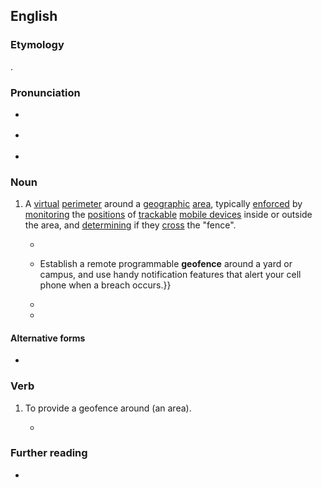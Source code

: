 ==English==
{{was wotd|2018|May|30}}

===Etymology===
{{prefix|en|geo|fence}}.

===Pronunciation===
* {{a|RP}} {{IPA|/ˈdʒiːəʊfɛns/|/ˈdʒiːə-/|lang=en}}
* {{a|GA}} {{IPA|/ˈdʒioʊfɛns/|/ˈdʒiːə-/|lang=en}}
* {{hyphenation|geo|fence|lang=en}}

===Noun===
{{en-noun}}

# {{lb|en|computing}} A [[virtual]] [[perimeter]] around a [[geographic]] [[area]], typically [[enforce]]d by [[monitor#Verb|monitoring]] the [[position#Noun|positions]] of [[trackable]] [[mobile device]]s inside or outside the area, and [[determine|determining]] if they [[cross#Verb|cross]] the "fence".
#* {{quote-journal|magazine=[[w:PC Magazine|PC Magazine: The Independent Guide to IBM-standard Personal Computing]]|location=New York, N.Y.|publisher=PC Communications Corporation|year=1986|volume=23|page=82|column=2|issn=0888-8507|oclc=854802590|passage=To make the location data more useful to its customers, uLocate has developed some enhancements. For instance, users can set up "'''geofences'''" around specific locations; when a phone enters or leaves that area, an alert is triggered. This could be used to let parents know, by e-mail or SMS, when a child reaches school.}}
#* {{quote-book|author=Mark J. Lacy|chapter=Designing Security: Control Society and MoMA’s ''SAFE: Design Takes on Risk''|editors=François Debrix and Mark J. Lacy|title=The Geopolitics of American Insecurity: Terror, Power and Foreign Policy|series=PRIO New Security Studies|location=Abingdon, Oxon.; New York, N.Y.|publisher={{w|Routledge}}|year=2009|page=101|pageurl=https://books.google.com/books?id=kb6mw3glvZMC&pg=PA101|isbn=978-0-415-46042-2|passage=A company like PetsMobility produces the "PetsCell," a "revolutionary waterproof A-GPS CDMA cell phone for your Pet" (as the company puts it). PetsMobility declares that / there's no hiding with the PetsCell™. {{...}} Establish a remote programmable '''geofence''' around a yard or campus, and use handy notification features that alert your cell phone when a breach occurs.}}
#* {{quote-book|author=Chuck Martin|title=The Third Screen: Marketing to Your Customers in a World Gone Mobile|location=Boston, Mass.|publisher=[[w:John Murray (publisher)|Nicholas Brealey]]|year=2011|page=144|isbn=978-1-85788-564-4|passage=A '''geofence''' could be a mile or more around a store or it could be fifty feet from the front door, whatever the business decides.}}
#* {{quote-book|author=Dan Burges|chapter=In-transit Security|title=Cargo Theft, Loss Prevention, and Supply Chain Security|location=Waltham, Mass.; Kidlington, Oxford|publisher={{w|Butterworth-Heinemann}}|year=2013|page=207|pageurl=https://books.google.com/books?id=qzUmf_KoMSAC&pg=PA207|isbn=978-0-12-416007-1|passage=In the event that the secured lot and locking systems emplaced fail to keep a load from being stolen, by emplacing a '''geofence''' (or electronic boundary) around the stationary load, the user or a control center can be notified immediately when the load begins to move and crosses the electronic boundary, which allows for an immediate response protocol, which can enhance the chances for recovery exponentially.}}

====Alternative forms====
* {{l|en|geo-fence}}

===Verb===
{{en-verb|geofenc|es}}

# {{lb|en|transitive|computing}} To provide a geofence around (an area).
#* {{quote-web|author=Andrew Liptak|title=Uber tried to fool Apple and got caught: Uber geofenced Apple’s Cupertino headquarters to hide that it was tracking iPhones|url=https://www.theverge.com/2017/4/23/15399438/apple-uber-app-store-fingerprint-program-tim-cook-travis-kalanick|archiveurl=https://web.archive.org/web/20180212074653/https://www.theverge.com/2017/4/23/15399438/apple-uber-app-store-fingerprint-program-tim-cook-travis-kalanick|archivedate=12 February 2018|work={{w|The Verge}}|date=23 April 2017|passage=The practice, called fingerprinting, is prohibited by Apple. To prevent the company from discovering the practice, Uber '''geofenced''' Apple headquarters in Cupertino, changing its code so that it would be hidden from Apple Employees.}}

===Further reading===
* {{pedia|geo-fence}}